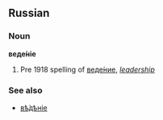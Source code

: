 ==Russian==
===Noun===
'''веде́ніе'''

# Pre 1918 spelling of [[ведение|веде́ние]], ''[[leadership]]''

===See also===
*[[вѣдѣніе|вѣ́дѣніе]]<!-- spelling merged in 1928 reform -->